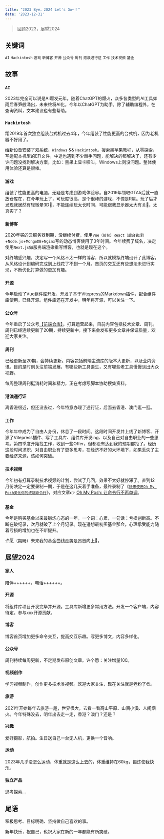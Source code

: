 ```yaml
---
title: "2023 Bye，2024 Let's Go~！"
date: '2023-12-31'
---
```


> 回顾2023，展望2024

## 关键词

`AI` `Hackintosh` `游戏` `新博客` `开源` `公众号` `周刊` `港澳通行证` `工作` `技术视频` `基金`

## 故事

### `AI`

2023年完全可以说是AI爆发元年，随着ChatGPT的爆火，众多各类型的AI工具如雨后春笋般涌出，未来终将AI化。今年以ChatGPT为助手，除了辅助编程外，在查询资料，文本建议也有些帮助。

### `Hackintosh`

距2019年首次独立组装台式机过去4年，今年组装了性能更高的台式机，因为老机器不好用了。

给新设备安装了双系统，`Windows` && `Hackintosh`。搜索黑苹果教程，从零探索，写适配本机型的EFI文件，中途也遇到不少棘手问题，能解决的都解决了，还有少许问题没找到解决方案，比如：黑果上显卡啸叫，Windows上则没问题。整体使用体验还算是很棒。

### `游戏`

组装了性能更高的电脑，无疑是考虑到游戏体验😆。自2019年领取GTA5后就一直放仓库在，在今年玩上了，可玩度很高，是个很棒的游戏，不愧是R星。玩了后才发现我居然有轻微晕3D🥲，不能连续玩太长时间，可能跟我显示器太大有关🤨，太真实了？

### `新博客`

2020年买的云服务器到期，没继续付费，使用`Vue（前台）React（后台管理）`+`Node.js`+`MongoDB`+`Nginx`写的动态博客使用了3年时间。今年续费了域名，决定使用`Next.js`做服务端渲染重写博客，也就是现在这个。

对终端感兴趣，决定写一个风格不太一样的博客，所以就模拟终端设计了此博客，从风格设计到编码完成到上线花了不到一个月。首页的交互还有些想法未进行实现，不断优化打算做的更加有趣。

### `开源`

今年启动了Vue组件库开发，开发了基于Vitepress的Markdown插件，配合组件库使用，已经开源。组件库还在开发中，明年将开源，可以关注一下。

### `公众号`

今年重启了公众号[【前端仓库】](https://raw.githubusercontent.com/hezizi/front-end-weekly/main/assets/gzh.jpg)，打算运营起来，目前内容包括技术文章、周刊。周刊已经连续更新了20期，持续更新中，接下来会发布更多文章并保证质量，欢迎大家关注。

### `周刊`

已经更新至20期，会持续更新。内容包括前端主流库的版本大更新，以及业内资讯。目的是时刻关注前端发展，有哪些新工具诞生，又有哪些老工具慢慢淡出大众视野。

每周整理周刊挺消耗时间和精力，正在考虑写脚本协助搜集资料。

### `港澳通行证`

离香港很近，但还没去过，今年特意办理了通行证，后面去香港、澳门逛一逛。

### `工作`

今年年中成为了自由人身份，休息了一段时间。这段时间开发并上线了新博客、开源了Vitepress插件、写了工具库、组件库开发ing、以及自己对自由职业的一些思考。第四季度开始找工作，收到一些Offer，但都没有达到我的预期都拒了。经历这段时间求职，对自由职业有了更多思考，在经济不好的大环境下，如果丢失了主要经济来源，该如何突破。

### `技术视频`

今年初有打算录制技术视频的计划，尝试了几回，效果不太好就停滞了。直到12月份决定一定要录制一期，于是在这几天着手准备，最终录制了《[`快来使用Oh My Posh美化你的终端命令行`](https://www.bilibili.com/video/BV1PG411z7xY)》，对应文章👉 [Oh My Posh: 让命令行不再单调](https://yucihent.space/posts/oh-my-posh)。

### `基金`

今年是购买基金以来最锻炼心态的一年，一个词：心累，一句话：亏损创新高。不断在破纪录，次月就破了上个月记录。现在遥想最初买基金那会，心理承受能力随着亏损的增加也在不断提升。

许愿（期盼）未来我的基金曲线走势是昂首向上🥳。

## 展望2024

#### 家人

陪伴++++++，电话++++++。

#### 开源

将组件库项目开发完毕并开源。工具库新增更多常用方法。开发一个客户端，内容待定。参与xxx开源贡献。

#### 博客

博客首页增加更多命令交互，提高交互乐趣。写更多博文，内容多样化。

#### 公众号

周刊持续每周更新，不定期发布原创文章。许个愿：关注增量100。

#### 视频创作

学习视频制作，创作更多技术类视频。欢迎大家关注，现在关注就是老粉了😉。

#### 旅游

2021年开始每年去旅游一趟，世界很大，去看一看高山平原、山间小溪、人间烟火。今年特殊没去，明年出去走一走，香港？澳门？还是？

#### 兴趣

爱好摄影，航拍。生日送自己一台无人机，更换一个音响。

#### 运动

2023年几乎没怎么运动，体重就是这么上去的，体重维持在60kg，锻炼使我快乐。

#### 独立产品

思考探索...

## 尾语

积极思考、目标明确、坚持做自己喜欢的事。

新年快乐，祝自己，也祝大家在新的一年都能有所突破。
